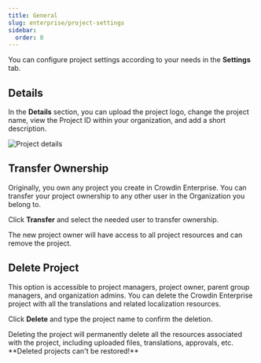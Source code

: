 ```yaml
---
title: General
slug: enterprise/project-settings
sidebar:
  order: 0
---
```



You can configure project settings according to your needs in the **Settings** tab.

## Details

In the **Details** section, you can upload the project logo, change the project name, view the Project ID within your organization, and add a short description.

<Image src={details} alt="Project details" />

## Transfer Ownership

Originally, you own any project you create in Crowdin Enterprise. You can transfer your project ownership to any other user in the Organization you belong to.

Click **Transfer** and select the needed user to transfer ownership.

<Aside type="danger">
  The new project owner will have access to all project resources and can remove the project.
</Aside>

## Delete Project

This option is accessible to project managers, project owner, parent group managers, and organization admins. You can delete the Crowdin Enterprise project with all the translations and related localization resources.

Click **Delete** and type the project name to confirm the deletion.

<Aside type="danger">
  Deleting the project will permanently delete all the resources associated with the project, including uploaded files, translations, approvals, etc. **Deleted projects can't be restored!**
</Aside>

